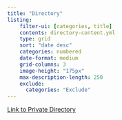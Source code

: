 ```yaml
---
title: "Directory"
listing:
    filter-ui: [categories, title]
    contents: directory-content.yml
    type: grid
    sort: "date desc"
    categories: numbered
    date-format: medium
    grid-columns: 3
    image-height: "175px"
    max-description-length: 250
    exclude: 
      categories: "Exclude"
---
```


[Link to Private Directory](https://childpovertyactionlab.github.io/cpaldirectory/directory-private.html)
